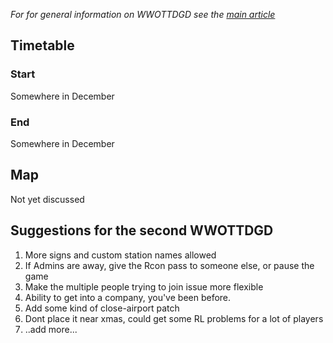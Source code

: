 ''For for general information on WWOTTDGD see the [[en/Archive/Community/World Wide OpenTTD Game Day|main article]]''
==Timetable==

===Start===
Somewhere in December
===End===
Somewhere in December
==Map==
Not yet discussed

==Suggestions for the second WWOTTDGD==
#More signs and custom station names allowed 
#If Admins are away, give the Rcon pass to someone else, or pause the game 
#Make the multiple people trying to join issue more flexible
#Ability to get into a company, you've been before.
#Add some kind of close-airport patch
#Dont place it near xmas, could get some RL problems for a lot of players
#..add more...